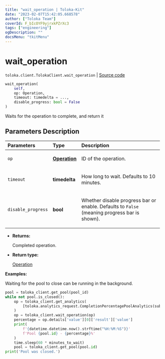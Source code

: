 ```yaml
---
title: "wait_operation | Toloka-Kit"
date: "2023-02-07T15:42:05.668578"
author: ["Toloka Team"]
coverId: F_bIcOYF9yjrxkPZrXc3
tags: ["engineering"]
ogDescription: ""
docsMenu: "tkitMenu"
---
```


# wait_operation
`toloka.client.TolokaClient.wait_operation` | [Source code](https://github.com/Toloka/toloka-kit/blob/v1.1.3/src/client/__init__.py#L2735)

```python
wait_operation(
    self,
    op: Operation,
    timeout: timedelta = ...,
    disable_progress: bool = False
)
```

Waits for the operation to complete, and return it

## Parameters Description

| Parameters | Type | Description |
| :----------| :----| :-----------|
`op`|**[Operation](/docs-new/toloka-kit/reference/toloka.client.operations.Operation)**|<p>ID of the operation.</p>
`timeout`|**timedelta**|<p>How long to wait. Defaults to 10 minutes.</p>
`disable_progress`|**bool**|<p>Whether disable progress bar or enable. Defaults to `False` (meaning progress bar is shown).</p>

* **Returns:**

  Completed operation.

* **Return type:**

  [Operation](/docs-new/toloka-kit/reference/toloka.client.operations.Operation)

**Examples:**

Waiting for the pool to close can be running in the background.

```python
pool = toloka_client.get_pool(pool_id)
while not pool.is_closed():
    op = toloka_client.get_analytics(
        [toloka.analytics_request.CompletionPercentagePoolAnalytics(subject_id=pool.id)]
    )
    op = toloka_client.wait_operation(op)
    percentage = op.details['value'][0]['result']['value']
    print(
        f'{datetime.datetime.now().strftime("%H:%M:%S")}'
        f'Pool {pool.id} - {percentage}%'
    )
    time.sleep(60 * minutes_to_wait)
    pool = toloka_client.get_pool(pool.id)
print('Pool was closed.')
```
